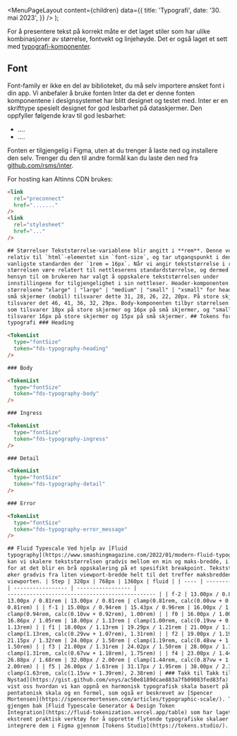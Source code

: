 
<Meta
  title='Typografi'
  description='For å presentere innholdet korrekt bruker vi stiler og komponenter for typografi. '
/>

  <MenuPageLayout
    content={children}
    data={{
      title: 'Typografi',
      date: '30. mai 2023',
    }}
  />
);

For å presentere tekst på korrekt måte er det laget stiler som har ulike kombinasjoner av størrelse, fontvekt og linjehøyde. Det er også laget et sett med [typografi-komponenter](https://digdir.github.io/designsystem/?path=/docs/kjernekomponenter-typography--docs).

## Font

Font-family er ikke en del av biblioteket, du må selv importere ønsket font i din app. Vi anbefaler å bruke fonten Inter da det er denne fonten komponentene i designsystemet har blitt designet og testet med. Inter er en skrifttype spesielt designet for god lesbarhet på dataskjermer. Den oppfyller følgende krav til god lesbarhet:

- ....
- ....

Fonten er tilgjengelig i Figma, uten at du trenger å laste ned og installere den selv. Trenger du den til andre formål kan du laste den ned fra [github.com/rsms/inter](https://github.com/rsms/inter/releases/tag/v3.19).

For hosting kan Altinns CDN brukes:

```html
<link
  rel="preconnect"
  href="......."
/>
<link
  rel="stylesheet"
  href="..."
/>

## Størrelser Tekststørrelse-variablene blir angitt i **rem**. Denne verdien er
relativ til `html`-elementet sin `font-size`, og tar utgangspunkt i den
vanligste standarden der `1rem = 16px`. Når vi angir tekststørrelse i rem, vil
størrelsen være relatert til nettleserens standardstørrelse, og dermed også ta
hensyn til om brukeren har valgt å oppskalere tekststørrelsen under
innstillingene for tilgjengelighet i sin nettleser. Header-komponenten tilbyr
størrelsene "xlarge" | "large" | "medium" | "small" | "xsmall" for headers. På
små skjermer (mobil) tilsvarer dette 31, 28, 26, 22, 20px. På store skjermer
tilsvarer det 46, 41, 36, 32, 29px. Body-komponenten tilbyr størrelsen "medium"
som tilsvarer 18px på store skjermer og 16px på små skjermer, og "small" som
tilsvarer 16px på store skjermer og 15px på små skjermer. ## Tokens for
typografi ### Heading

<TokenList
  type="fontSize"
  token="fds-typography-heading"
/>

### Body

<TokenList
  type="fontSize"
  token="fds-typography-body"
/>

### Ingress

<TokenList
  type="fontSize"
  token="fds-typography-ingress"
/>

### Detail

<TokenList
  type="fontSize"
  token="fds-typography-detail"
/>

### Error

<TokenList
  type="fontSize"
  token="fds-typography-error_message"
/>

## Fluid Typescale Ved hjelp av [Fluid
typography](https://www.smashingmagazine.com/2022/01/modern-fluid-typography-css-clamp/)
kan vi skalere tekststørrelsen gradvis mellom en min og maks-bredde, i stedet
for at det blir en brå oppskalering på et spesifikt breakpoint. Tekststørrelsene
øker gradvis fra liten viewport-bredde helt til det treffer maksbredden på
viewporten. | Step | 320px | 768px | 1360px | fluid | | ---- | -----------------
| ----------------- | ----------------- |
----------------------------------------------- | | f-2 | 13.00px / 0.81rem |
13.00px / 0.81rem | 13.00px / 0.81rem | clamp(0.81rem, calc(0.00vw + 0.81rem),
0.81rem) | | f-1 | 15.00px / 0.94rem | 15.43px / 0.96rem | 16.00px / 1.00rem |
clamp(0.94rem, calc(0.10vw + 0.92rem), 1.00rem) | | f0 | 16.00px / 1.00rem |
16.86px / 1.05rem | 18.00px / 1.13rem | clamp(1.00rem, calc(0.19vw + 0.96rem),
1.13rem) | | f1 | 18.00px / 1.13rem | 19.29px / 1.21rem | 21.00px / 1.31rem |
clamp(1.13rem, calc(0.29vw + 1.07rem), 1.31rem) | | f2 | 19.00px / 1.19rem |
21.15px / 1.32rem | 24.00px / 1.50rem | clamp(1.19rem, calc(0.48vw + 1.09rem),
1.50rem) | | f3 | 21.00px / 1.31rem | 24.02px / 1.50rem | 28.00px / 1.75rem |
clamp(1.31rem, calc(0.67vw + 1.18rem), 1.75rem) | | f4 | 23.00px / 1.44rem |
26.88px / 1.68rem | 32.00px / 2.00rem | clamp(1.44rem, calc(0.87vw + 1.26rem),
2.00rem) | | f5 | 26.00px / 1.63rem | 31.17px / 1.95rem | 38.00px / 2.38rem |
clamp(1.63rem, calc(1.15vw + 1.39rem), 2.38rem) | ### Takk til Takk til [Victor
Nystad](https://gist.github.com/vnys/ac50e8189dcae883a7fb09083fed83fa) som har
vist oss hvordan vi kan oppnå en harmonisk typografisk skala basert på en
pentatonisk skala og en formel, som også er beskrevet av [Spencer
Mortensen](https://spencermortensen.com/articles/typographic-scale/). Takk til
gjengen bak [Fluid Typescale Generator & Design Token
Integration](https://fluid-tokenization.vercel.app/table) som har laget et
ekstremt praktisk verktøy for å opprette flytende typografiske skalaer og
integrere dem i Figma gjennom [Tokens Studio](https://tokens.studio/).
```
